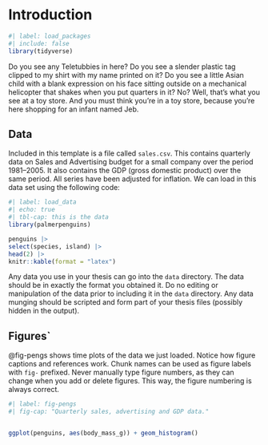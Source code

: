 # Introduction 

```r
#| label: load_packages
#| include: false
library(tidyverse)

```



Do you see any Teletubbies in here? Do you see a slender plastic tag clipped to my shirt with my name printed on it? Do you see a little Asian child with a blank expression on his face sitting outside on a mechanical helicopter that shakes when you put quarters in it? No? Well, that's what you see at a toy store. And you must think you're in a toy store, because you're here shopping for an infant named Jeb.

## Data

Included in this template is a file called `sales.csv`. This contains quarterly data on Sales and Advertising budget for a small company over the period 1981--2005. It also contains the GDP (gross domestic product) over the same period. All series have been adjusted for inflation. We can load in this data set using the following code:

```r
#| label: load_data
#| echo: true
#| tbl-cap: this is the data
library(palmerpenguins)

penguins |>
select(species, island) |>
head(2) |>
knitr::kable(format = "latex")


```

Any data you use in your thesis can go into the `data` directory. The data should be in exactly the format you obtained it. Do no editing or manipulation of the data prior to including it in the `data` directory. Any data munging should be scripted and form part of your thesis files (possibly hidden in the output).

## Figures`

@fig-pengs shows time plots of the data we just loaded. Notice how figure captions and references work. Chunk names can be used as figure labels with `fig-` prefixed. Never manually type figure numbers, as they can change when you add or delete figures. This way, the figure numbering is always correct.

```r
#| label: fig-pengs
#| fig-cap: "Quarterly sales, advertising and GDP data."


ggplot(penguins, aes(body_mass_g)) + geom_histogram()

```


